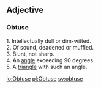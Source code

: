 ==Adjective==
===Obtuse===
1.  Intellectually dull or dim-witted.<br>
2.  Of sound, deadened or muffled.<br>
3.  Blunt, not sharp.<br>
4.  An [[angle]] exceeding 90 degrees.<br>
5.  A [[triangle]] with such an angle.

[[io:Obtuse]]
[[pl:Obtuse]]
[[sv:obtuse]]